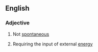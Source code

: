 ==English==

===Adjective===
{{en-adj}}

# Not [[spontaneous]]
# {{context|chemistry|of a reaction|lang=en}} Requiring the input of external [[energy]]
